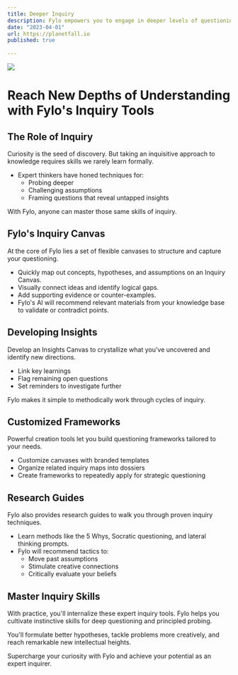 ```yaml
---
title: Deeper Inquiry
description: Fylo empowers you to engage in deeper levels of questioning and inquiry, helping you to probe and challenge assumptions and reach new depths of understanding. With Fylo, you can achieve expert-level questioning skills, leading to better, more creative thinking.
date: "2023-04-01"
url: https://planetfall.io
published: true
  
---
```



![](/assets/inquiry.png)

# Reach New Depths of Understanding with Fylo's Inquiry Tools

## The Role of Inquiry

Curiosity is the seed of discovery. But taking an inquisitive approach to knowledge requires skills we rarely learn formally. 

- Expert thinkers have honed techniques for:
    - Probing deeper
    - Challenging assumptions 
    - Framing questions that reveal untapped insights

With Fylo, anyone can master those same skills of inquiry.

## Fylo's Inquiry Canvas

At the core of Fylo lies a set of flexible canvases to structure and capture your questioning.

- Quickly map out concepts, hypotheses, and assumptions on an Inquiry Canvas.  
- Visually connect ideas and identify logical gaps.
- Add supporting evidence or counter-examples.
- Fylo's AI will recommend relevant materials from your knowledge base to validate or contradict points.

## Developing Insights 

Develop an Insights Canvas to crystallize what you've uncovered and identify new directions.

- Link key learnings
- Flag remaining open questions 
- Set reminders to investigate further

Fylo makes it simple to methodically work through cycles of inquiry.

## Customized Frameworks

Powerful creation tools let you build questioning frameworks tailored to your needs.

- Customize canvases with branded templates
- Organize related inquiry maps into dossiers
- Create frameworks to repeatedly apply for strategic questioning

## Research Guides

Fylo also provides research guides to walk you through proven inquiry techniques. 

- Learn methods like the 5 Whys, Socratic questioning, and lateral thinking prompts.
- Fylo will recommend tactics to: 
    - Move past assumptions
    - Stimulate creative connections
    - Critically evaluate your beliefs

## Master Inquiry Skills

With practice, you'll internalize these expert inquiry tools. Fylo helps you cultivate instinctive skills for deep questioning and principled probing.

You'll formulate better hypotheses, tackle problems more creatively, and reach remarkable new intellectual heights.

Supercharge your curiosity with Fylo and achieve your potential as an expert inquirer.